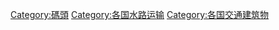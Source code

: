 [[Category:碼頭|Category:碼頭]]
[[Category:各国水路运输|Category:各国水路运输]]
[[Category:各国交通建筑物|Category:各国交通建筑物]]